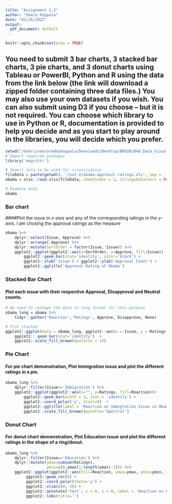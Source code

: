 ```yaml
---
title: "Assignment 1.2"
author: "Veera Koppula"
date: "03/26/2022"
output:
  pdf_document: default
---
```


```r
knitr::opts_chunk$set(echo = TRUE)
```

## You need to submit 3 bar charts, 3 stacked bar charts, 3 pie charts, and 3 donut charts using Tableau or PowerBI, Python and R using the data from the link below (the link will download a zipped folder containing three data files.) You may also use your own datasets if you wish. You can also submit using D3 if you choose – but it is not required. You can choose which library to use in Python or R, documentation is provided to help you decide and as you start to play around in the libraries, you will decide which you prefer.
```r
setwd("/Users/veerareddykoppula/Downloads/Desktop/BRUIN/640_Data_Visualization/640/Assignment/Week1_2/")
# Import required packages
library('magrittr')

# Import data to be used for visualization
fileData = paste(getwd(), '/ex1-2/obama-approval-ratings.xls', sep = '')
obama = xlsx::read.xlsx(fileData, sheetIndex = 1, stringsAsFactors = FALSE)

# Examine data
obama

```

### Bar chart

####Plot the issue in *x-axis* and any of the corresponding ratings in the *y-axis*. I am chosing the approval ratings as the measure
```r
obama %>%
    dplyr::select(Issue, Approve) %>%
    dplyr::arrange(-Approve) %>%
    dplyr::mutate(SortOrder = factor(Issue, Issue)) %>% 
    ggplot2::ggplot(ggplot2::aes(x=SortOrder, y=Approve, fill=Issue)) +
        ggplot2::geom_bar(stat='identity', color='black') + 
        ggplot2::xlab('Issue') + ggplot2::ylab('Approval Count') +
        ggplot2::ggtitle('Approval Rating of Obama') 
```

### Stacked Bar Chart
#### Plot each issue with their respective Approval, Disapproval and Neutral counts. 
```r
# We need to reshape the data to long format for this purpose
obama_long = obama %>%
    tidyr::gather('Reaction','Ratings', Approve, Disapprove, None)

# Plot stacked
ggplot2::ggplot(data = obama_long, ggplot2::aes(x = Issue, y = Ratings, fill = Reaction)) + 
    ggplot2:: geom_bar(stat='identity')  + 
    ggplot2::scale_fill_brewer(palette = 15)
```


### Pie Chart
#### For pie chart demonstration, Plot Immigration issue and plot the different ratings in a pie.
```r
obama_long %>%
    dplyr::filter(Issue=='Immigration') %>%
    ggplot2::ggplot(ggplot2::aes(x="", y=Ratings, fill=Reaction))+
        ggplot2::geom_bar(width = 1, stat = 'identity') +
        ggplot2::coord_polar('y', start=0)  +
        ggplot2::ggtitle(label = 'Reaction on Immigration Issue in Obama Era') +
        ggplot2::scale_fill_brewer(palette='Spectral')
```

### Donut Chart
#### For donut chart demonstration, Plot Education issue and plot the different ratings in the shape of a ring/donut.
```r
obama_long %>%
    dplyr::filter(Issue=='Education') %>%
    dplyr::mutate(ymax=cumsum(Ratings),
                  ymin=c(0,ymax[1:length(ymax)-1])) %>%
    ggplot2::ggplot(ggplot2::aes(fill=Reaction, ymax=ymax, ymin=ymin, xmax=4, xmin=3)) +
         ggplot2::geom_rect() +
         ggplot2::coord_polar(theta='y') +
         ggplot2::xlim(c(0, 4)) +
         ggplot2::annotate('text', x = 0, y = 0, label = 'Reaction on Education') +
         ggplot2::labs(title='')
```
